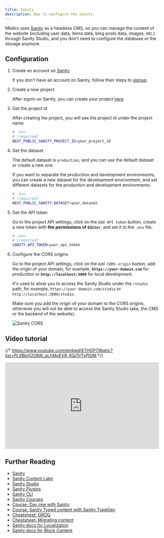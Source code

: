 ```yaml
---
title: Sanity
description: How to configure the Sanity.
---
```



Mkdirs uses [Sanity](https://www.sanity.io/) as a headless CMS, so you can manage the content of the website (including user data, items data, blog posts data, images, etc.) through Sanity Studio, and you don't need to configure the database or the storage anymore.

## Configuration

<Steps>

1. Create an account on [Sanity](https://www.sanity.io/)

    If you don't have an account on Sanity, follow their steps to [signup](https://www.sanity.io/login/sign-up).

2. Create a new project

    After signin on Sanity, you can create your project [here](https://www.sanity.io/manage?new-project).

3. Get the project id

    After creating the project, you will see the project id under the project name.

    ```bash
    # .env
    # [required]
    NEXT_PUBLIC_SANITY_PROJECT_ID=your_project_id
    ```

4. Get the dataset

    The default dataset is `production`, and you can use the default dataset or create a new one.

    <Aside type="caution">
        If you want to separate the production and development environments, you can create a new dataset for the development environment, and set different datasets for the production and development environments.
    </Aside>

    ```bash
    # .env
    # [required]
    NEXT_PUBLIC_SANITY_DATASET=your_dataset
    ```

5. Get the API token

    Go to the project API settings, click on the `Add API token` button, create a new token with **the permissions of `Editor`**, and set it to the `.env` file.

    ```bash
    # .env
    # [required]
    SANITY_API_TOKEN=your_api_token
    ```

6. Configure the CORS origins

    Go to the project API settings, click on the `Add CORS origin` button, add the origin of your domain, for example, **`https://your-domain.com`** for production or **`http://localhost:3000`** for local development.

    It's used to allow you to access the Sanity Studio under the `/studio` path, for example, `https://your-domain.com/studio` or `http://localhost:3000/studio`.

    <Aside type="caution">
        Make sure you add the origin of your domain to the CORS origins, otherwise you will not be able to access the Sanity Studio (aka, the CMS or the backend of the website).
    </Aside>

    ![Sanity CORS](../../../assets/images/sanity-cors.png)

</Steps>

## Video tutorial

{/* https://www.youtube.com/embed/8THGP7Wpkic?list=PLVBbrIi208W_qLhMoEV8-XQi7lrTyPlOM */}
<div style="position: relative; padding-bottom: 56.25%; height: 0; overflow: hidden;">
  <iframe
    style="position: absolute; top: 0; left: 0; width: 100%; height: 100%;"
    src="https://www.youtube.com/embed/8THGP7Wpkic?list=PLVBbrIi208W_qLhMoEV8-XQi7lrTyPlOM" 
    title="【Deploy】【2/8】Environment variables for Sanity —— Launch a directory with Mkdirs template" 
    frameborder="0" 
    allow="accelerometer; autoplay; clipboard-write; encrypted-media; gyroscope; picture-in-picture; web-share" 
    referrerpolicy="strict-origin-when-cross-origin" 
    allowfullscreen
  ></iframe>
</div>

## Further Reading

- [Sanity](https://www.sanity.io/)
- [Sanity Content Lake](https://www.sanity.io/docs/datastore)
- [Sanity Studio](https://www.sanity.io/docs/sanity-studio)
- [Sanity Plugins](https://www.sanity.io/plugins)
- [Sanity CLI](https://www.sanity.io/docs/cli-reference)
- [Sanity Courses](https://www.sanity.io/learn)
- [Course: Day one with Sanity](https://www.sanity.io/learn/course/day-one-with-sanity-studio)
- [Course: Sanity Typed content with Sanity TypeGen](https://www.sanity.io/learn/course/typescripted-content)
- [Cheatsheet: GROQ](https://www.sanity.io/docs/query-cheat-sheet)
- [Cheatsheet: Migrating content](https://www.sanity.io/docs/content-migration-cheatsheet)
- [Sanity docs for Localization](https://www.sanity.io/docs/localization)
- [Sanity docs for Block Content](https://www.sanity.io/docs/block-content)
